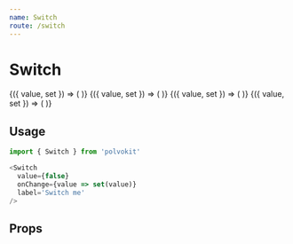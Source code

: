 ```yaml
---
name: Switch
route: /switch
---
```



# Switch

<Playground>
  <VerticalSpacer>
    <Value defaultValue={false}>
      {({ value, set }) => (
        <Switch
          label='Switch me'
          value={value}
          onChange={set}
        />
      )}
    </Value>
    <Value defaultValue={true}>
      {({ value, set }) => (
        <Switch
          label='Switched by default'
          value={value}
          onChange={set}
        />
      )}
    </Value>
    <Value defaultValue={true}>
      {({ value, set }) => (
        <Switch
          label='Disabled switch on'
          value={value}
          onChange={set}
          disabled
        />
      )}
    </Value>
    <Value defaultValue={false}>
      {({ value, set }) => (
        <Switch
          label='Disabled switch off'
          value={value}
          onChange={set}
          disabled
        />
      )}
    </Value>
  </VerticalSpacer>
</Playground>

## Usage

```js
import { Switch } from 'polvokit'

<Switch
  value={false}
  onChange={value => set(value)}
  label='Switch me'
/>
```

## Props

<Props of={Switch} />

